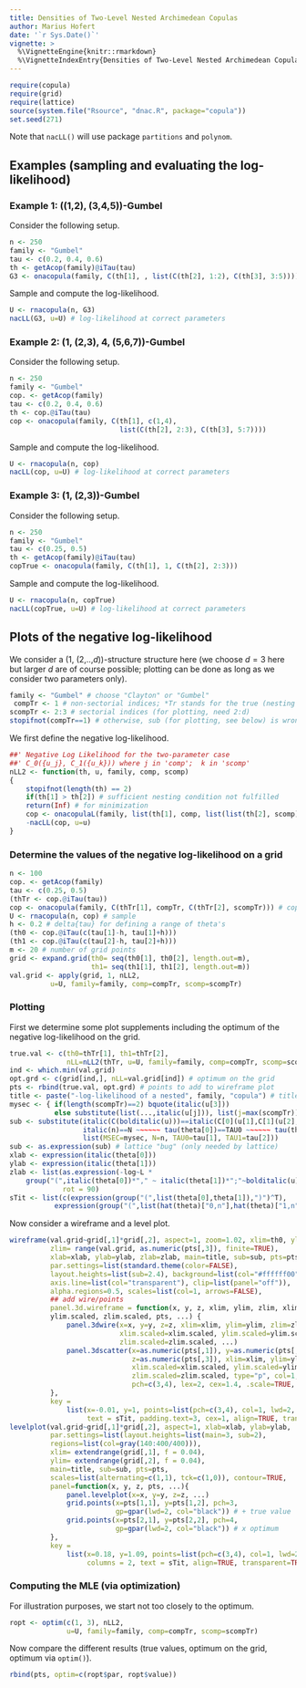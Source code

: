```yaml
---
title: Densities of Two-Level Nested Archimedean Copulas
author: Marius Hofert
date: '`r Sys.Date()`'
vignette: >
  %\VignetteEngine{knitr::rmarkdown}
  %\VignetteIndexEntry{Densities of Two-Level Nested Archimedean Copulas}
---
```

```r
require(copula)
require(grid)
require(lattice)
source(system.file("Rsource", "dnac.R", package="copula"))
set.seed(271)
```
Note that `nacLL()` will use package `partitions` and `polynom`.

## Examples (sampling and evaluating the log-likelihood)

### Example 1: ((1,2), (3,4,5))-Gumbel

Consider the following setup.
```r
n <- 250
family <- "Gumbel"
tau <- c(0.2, 0.4, 0.6)
th <- getAcop(family)@iTau(tau)
G3 <- onacopula(family, C(th[1], , list(C(th[2], 1:2), C(th[3], 3:5))))
```

Sample and compute the log-likelihood.
```r
U <- rnacopula(n, G3)
nacLL(G3, u=U) # log-likelihood at correct parameters
```


### Example 2: (1, (2,3), 4, (5,6,7))-Gumbel

Consider the following setup.
```r
n <- 250
family <- "Gumbel"
cop. <- getAcop(family)
tau <- c(0.2, 0.4, 0.6)
th <- cop.@iTau(tau)
cop <- onacopula(family, C(th[1], c(1,4),
                           list(C(th[2], 2:3), C(th[3], 5:7))))
```

Sample and compute the log-likelihood.
```r
U <- rnacopula(n, cop)
nacLL(cop, u=U) # log-likelihood at correct parameters
```


### Example 3: (1, (2,3))-Gumbel

Consider the following setup.
```r
n <- 250
family <- "Gumbel"
tau <- c(0.25, 0.5)
th <- getAcop(family)@iTau(tau)
copTrue <- onacopula(family, C(th[1], 1, C(th[2], 2:3)))
```

Sample and compute the log-likelihood.
```r
U <- rnacopula(n, copTrue)
nacLL(copTrue, u=U) # log-likelihood at correct parameters
```


## Plots of the negative log-likelihood

We consider a (1, (2,..,$d$))-structure structure here (we choose $d=3$ here but
larger $d$ are of course possible; plotting can be done as long as we consider
two parameters only).
```r
family <- "Gumbel" # choose "Clayton" or "Gumbel"
 compTr <- 1 # non-sectorial indices; *Tr stands for the true (nesting structure/model)
scompTr <- 2:3 # sectorial indices (for plotting, need 2:d)
stopifnot(compTr==1) # otherwise, sub (for plotting, see below) is wrong
```

We first define the negative log-likelihood.
```r
##' Negative Log Likelihood for the two-parameter case
##' C_0({u_j}, C_1({u_k})) where j in 'comp';  k in 'scomp'
nLL2 <- function(th, u, family, comp, scomp)
{
    stopifnot(length(th) == 2)
    if(th[1] > th[2]) # sufficient nesting condition not fulfilled
	return(Inf) # for minimization
    cop <- onacopulaL(family, list(th[1], comp, list(list(th[2], scomp))))
    -nacLL(cop, u=u)
}
```

### Determine the values of the negative log-likelihood on a grid
```r
n <- 100
cop. <- getAcop(family)
tau <- c(0.25, 0.5)
(thTr <- cop.@iTau(tau))
cop <- onacopula(family, C(thTr[1], compTr, C(thTr[2], scompTr))) # copula
U <- rnacopula(n, cop) # sample
h <- 0.2 # delta{tau} for defining a range of theta's
(th0 <- cop.@iTau(c(tau[1]-h, tau[1]+h)))
(th1 <- cop.@iTau(c(tau[2]-h, tau[2]+h)))
m <- 20 # number of grid points
grid <- expand.grid(th0= seq(th0[1], th0[2], length.out=m),
                    th1= seq(th1[1], th1[2], length.out=m))
val.grid <- apply(grid, 1, nLL2,
		  u=U, family=family, comp=compTr, scomp=scompTr)
```

### Plotting

First we determine some plot supplements including the optimum of the negative
log-likelihood on the grid.
```r
true.val <- c(th0=thTr[1], th1=thTr[2],
              nLL=nLL2(thTr, u=U, family=family, comp=compTr, scomp=scompTr)) # true value
ind <- which.min(val.grid)
opt.grd <- c(grid[ind,], nLL=val.grid[ind]) # optimum on the grid
pts <- rbind(true.val, opt.grd) # points to add to wireframe plot
title <- paste("-log-likelihood of a nested", family, "copula") # title
mysec <- { if(length(scompTr)==2) bquote(italic(u[3]))
           else substitute(list(...,italic(u[j])), list(j=max(scompTr))) }
sub <- substitute(italic(C(bolditalic(u)))==italic(C[0](u[1],C[1](u[2],MSEC))) ~~~~~~
                  italic(n)==N ~~~~~~ tau(theta[0])==TAU0 ~~~~~~ tau(theta[1])==TAU1,
                  list(MSEC=mysec, N=n, TAU0=tau[1], TAU1=tau[2]))
sub <- as.expression(sub) # lattice "bug" (only needed by lattice)
xlab <- expression(italic(theta[0]))
ylab <- expression(italic(theta[1]))
zlab <- list(as.expression(-log~L *
    group("(",italic(theta[0])*"," ~ italic(theta[1])*";"~bolditalic(u),")")),
             rot = 90)
sTit <- list(c(expression(group("(",list(theta[0],theta[1]),")")^T),
	       expression(group("(",list(hat(theta)["0,n"],hat(theta)["1,n"]),")")^T)))
```

Now consider a wireframe and a level plot.
```r
wireframe(val.grid~grid[,1]*grid[,2], aspect=1, zoom=1.02, xlim=th0, ylim=th1,
          zlim= range(val.grid, as.numeric(pts[,3]), finite=TRUE),
          xlab=xlab, ylab=ylab, zlab=zlab, main=title, sub=sub, pts=pts,
          par.settings=list(standard.theme(color=FALSE),
          layout.heights=list(sub=2.4), background=list(col="#ffffff00"),
          axis.line=list(col="transparent"), clip=list(panel="off")),
          alpha.regions=0.5, scales=list(col=1, arrows=FALSE),
          ## add wire/points
          panel.3d.wireframe = function(x, y, z, xlim, ylim, zlim, xlim.scaled,
          ylim.scaled, zlim.scaled, pts, ...) {
              panel.3dwire(x=x, y=y, z=z, xlim=xlim, ylim=ylim, zlim=zlim,
                           xlim.scaled=xlim.scaled, ylim.scaled=ylim.scaled,
                           zlim.scaled=zlim.scaled, ...)
              panel.3dscatter(x=as.numeric(pts[,1]), y=as.numeric(pts[,2]),
                              z=as.numeric(pts[,3]), xlim=xlim, ylim=ylim, zlim=zlim,
                              xlim.scaled=xlim.scaled, ylim.scaled=ylim.scaled,
                              zlim.scaled=zlim.scaled, type="p", col=1,
                              pch=c(3,4), lex=2, cex=1.4, .scale=TRUE, ...)
          },
          key =
              list(x=-0.01, y=1, points=list(pch=c(3,4), col=1, lwd=2, cex=1.4),
                   text = sTit, padding.text=3, cex=1, align=TRUE, transparent=TRUE))
levelplot(val.grid~grid[,1]*grid[,2], aspect=1, xlab=xlab, ylab=ylab,
          par.settings=list(layout.heights=list(main=3, sub=2),
          regions=list(col=gray(140:400/400))),
          xlim= extendrange(grid[,1], f = 0.04),
          ylim= extendrange(grid[,2], f = 0.04),
          main=title, sub=sub, pts=pts,
          scales=list(alternating=c(1,1), tck=c(1,0)), contour=TRUE,
          panel=function(x, y, z, pts, ...){
              panel.levelplot(x=x, y=y, z=z, ...)
              grid.points(x=pts[1,1], y=pts[1,2], pch=3,
                          gp=gpar(lwd=2, col="black")) # + true value
              grid.points(x=pts[2,1], y=pts[2,2], pch=4,
                          gp=gpar(lwd=2, col="black")) # x optimum
          },
          key =
              list(x=0.18, y=1.09, points=list(pch=c(3,4), col=1, lwd=2, cex=1.4),
                   columns = 2, text = sTit, align=TRUE, transparent=TRUE))
```

### Computing the MLE (via optimization)

For illustration purposes, we start not too closely to the optimum.
```r
ropt <- optim(c(1, 3), nLL2,
              u=U, family=family, comp=compTr, scomp=scompTr)
```

Now compare the different results (true values, optimum on the grid, optimum via `optim()`).
```r
rbind(pts, optim=c(ropt$par, ropt$value))
```